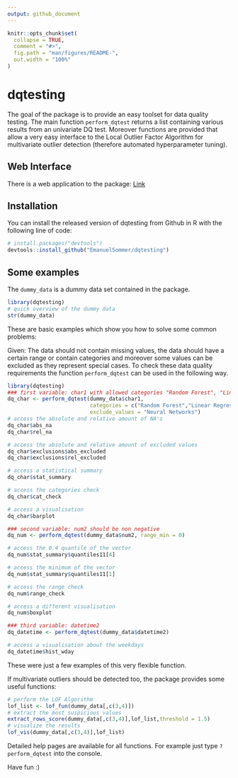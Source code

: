 ```yaml
---
output: github_document
---
```



```r
knitr::opts_chunk$set(
  collapse = TRUE,
  comment = "#>",
  fig.path = "man/figures/README-",
  out.width = "100%"
)
```

# dqtesting

The goal of the package is to provide an easy toolset for data quality testing. The main function `perform_dqtest` returns a list containing various results from an univariate DQ test. Moreover functions are provided that allow a very easy interface to the Local Outlier Factor Algorithm for multivariate outlier detection (therefore automated hyperparameter tuning). 

## Web Interface

There is a web application to the package: [Link](https://esommer.shinyapps.io/dqtesting/)

## Installation

You can install the released version of dqtesting from Github in R with the following line of code:

``` r
# install.packages("devtools")
devtools::install_github("EmanuelSommer/dqtesting")
```

## Some examples

The `dummy_data` is a dummy data set contained in the package.

```r
library(dqtesting)
# quick overview of the dummy data
str(dummy_data)
```

These are basic examples which show you how to solve some common problems:

Given: The data should not contain missing values, the data should have a certain range or contain categories and moreover some values can be excluded as they represent special cases. To check these data quality requirements the function `perform_dqtest` can be used in the following way. 

```r
library(dqtesting)
### first variable: char1 with allowed categories "Random Forest", "Linear Regression" and "SVM", "Neural Networks" should be excluded.
dq_char <- perform_dqtest(dummy_data$char1,
                          categories = c("Random Forest","Linear Regression","SVM"),
                          exclude_values = "Neural Networks")
# access the absolute and relative amount of NA's
dq_char$abs_na
dq_char$rel_na

# access the absolute and relative amount of excluded values
dq_char$exclusions$abs_excluded
dq_char$exclusions$rel_excluded

# access a statistical summary
dq_char$stat_summary

# access the categories check
dq_char$cat_check

# access a visualisation
dq_char$barplot

### second variable: num2 should be non negative
dq_num <- perform_dqtest(dummy_data$num2, range_min = 0)

# access the 0.4 quantile of the vector
dq_num$stat_summary$quantiles11[4]

# access the minimum of the vector
dq_num$stat_summary$quantiles11[1]

# access the range check
dq_num$range_check

# access a different visualisation
dq_num$boxplot

### third variable: datetime2
dq_datetime <- perform_dqtest(dummy_data$datetime2)

# access a visualisation about the weekdays
dq_datetime$hist_wday
```

These were just a few examples of this very flexible function. 

If multivariate outliers should be detected too, the package provides some useful functions:

```r
# perform the LOF Algorithm
lof_list <- lof_fun(dummy_data[,c(3,4)])
# extract the most suspicious values
extract_rows_score(dummy_data[,c(3,4)],lof_list,threshold = 1.5)
# visualize the results
lof_vis(dummy_data[,c(3,4)],lof_list)
```

Detailed help pages are available for all functions. For example just type `?perform_dqtest` into the console.

Have fun :)


